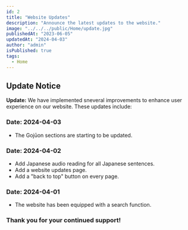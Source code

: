 ```yaml
---
id: 2
title: "Website Updates"
description: "Announce the latest updates to the website."
image: "../../../public/Home/update.jpg"
publishedAt: "2023-06-05"
updatedAt: "2024-04-03"
author: "admin"
isPublished: true
tags:
  - Home
---
```


## Update Notice

**Update:** We have implemented sneveral improvements to enhance user experience on our website. These updates include:

### Date: 2024-04-03

- The Gojūon sections are starting to be updated.

### Date: 2024-04-02

- Add Japanese audio reading for all Japanese sentences.
- Add a website updates page.
- Add a "back to top" button on every page.

### Date: 2024-04-01

- The website has been equipped with a search function.

### Thank you for your continued support!
